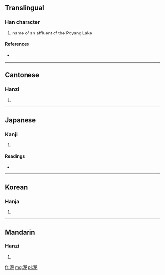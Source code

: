 ==Translingual==

===Han character===
{{Han char|rn=85|rad=水|as=08|sn=11|four=3711<sub>7</sub>|canj=水月日山 (EBAU)}}

# name of an affluent of the Poyang Lake

====References====
* {{Han ref|kx=0630.070|dkj=17649|dj=1032.080|hdz=31656.010|uh=6DDD|ud=28125|bh=D5F3|bd=54771}}

----

==Cantonese==

===Hanzi===
{{yue-hanzi|jyut=|y=fei4}}

# {{defn|Cantonese|sort=水08}}

----

==Japanese==

===Kanji===
{{ja-kanji|grade=|rs=水08}}

# {{defn|Japanese|sort=水08}}

====Readings====
* {{ja-readings|on=[[ひ]] (hi), [[び]] (bi)|kun=}}

----

==Korean==

===Hanja===
{{ko-hanja|hangeul=비|eumhun=|rv=bi|mr=pi|y=pi}}

# {{defn|Korean|sort=水08}}

----

==Mandarin==

===Hanzi===
{{cmn-hanzi|pin=[[féi]] ([[fei2]]), [[sòng]] ([[song4]])|wg=fei<sup>2</sup>, sung<sup>4</sup>}}

# {{defn|Mandarin|sort=水08}}

[[fr:淝]]
[[mg:淝]]
[[pl:淝]]